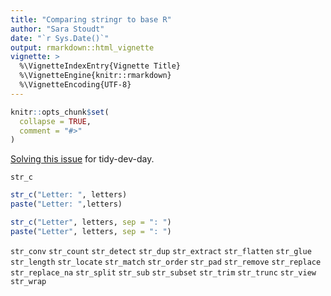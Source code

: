 ```yaml
---
title: "Comparing stringr to base R"
author: "Sara Stoudt"
date: "`r Sys.Date()`"
output: rmarkdown::html_vignette
vignette: >
  %\VignetteIndexEntry{Vignette Title}
  %\VignetteEngine{knitr::rmarkdown}
  %\VignetteEncoding{UTF-8}
---
```


```r
knitr::opts_chunk$set(
  collapse = TRUE,
  comment = "#>"
)
```

[Solving this issue](https://github.com/tidyverse/stringr/issues/266) for tidy-dev-day.


`str_c`

```r
str_c("Letter: ", letters)
paste("Letter: ",letters)
```

```r
str_c("Letter", letters, sep = ": ")
paste("Letter", letters, sep = ": ")
```

`str_conv`
`str_count`
`str_detect`
`str_dup`
`str_extract`
`str_flatten`
`str_glue`
`str_length`
`str_locate`
`str_match`
`str_order`
`str_pad`
`str_remove`
`str_replace`
`str_replace_na`
`str_split`
`str_sub`
`str_subset`
`str_trim`
`str_trunc`
`str_view`
`str_wrap`
